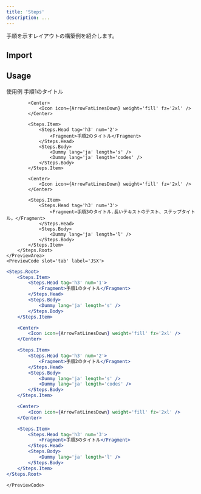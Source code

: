 ```yaml
---
title: 'Steps'
description: ...
---
```




手順を示すレイアウトの構築例を紹介します。


## Import

<ImportSource name='Steps' hasRoot react/>


## Usage

<Preview>
	<PreviewTitle>使用例</PreviewTitle>
	<PreviewArea resize nogrid p='30'>
		<Steps.Root>
			<Steps.Item>
				<Steps.Head tag='h3' num='1'>
					<Fragment>手順1のタイトル</Fragment>
				</Steps.Head>
				<Steps.Body>
					<Dummy lang='ja' length='s' />
				</Steps.Body>
			</Steps.Item>

			<Center>
				<Icon icon={ArrowFatLinesDown} weight='fill' fz='2xl' />
			</Center>

			<Steps.Item>
				<Steps.Head tag='h3' num='2'>
					<Fragment>手順2のタイトル</Fragment>
				</Steps.Head>
				<Steps.Body>
					<Dummy lang='ja' length='s' />
					<Dummy lang='ja' length='codes' />
				</Steps.Body>
			</Steps.Item>

			<Center>
				<Icon icon={ArrowFatLinesDown} weight='fill' fz='2xl' />
			</Center>

			<Steps.Item>
				<Steps.Head tag='h3' num='3'>
					<Fragment>手順3のタイトル.長いテキストのテスト、ステップタイトル。</Fragment>
				</Steps.Head>
				<Steps.Body>
					<Dummy lang='ja' length='l' />
				</Steps.Body>
			</Steps.Item>
		</Steps.Root>
	</PreviewArea>
	<PreviewCode slot='tab' label='JSX'>
```jsx
<Steps.Root>
	<Steps.Item>
		<Steps.Head tag='h3' num='1'>
			<Fragment>手順1のタイトル</Fragment>
		</Steps.Head>
		<Steps.Body>
			<Dummy lang='ja' length='s' />
		</Steps.Body>
	</Steps.Item>

	<Center>
		<Icon icon={ArrowFatLinesDown} weight='fill' fz='2xl' />
	</Center>

	<Steps.Item>
		<Steps.Head tag='h3' num='2'>
			<Fragment>手順2のタイトル</Fragment>
		</Steps.Head>
		<Steps.Body>
			<Dummy lang='ja' length='s' />
			<Dummy lang='ja' length='codes' />
		</Steps.Body>
	</Steps.Item>

	<Center>
		<Icon icon={ArrowFatLinesDown} weight='fill' fz='2xl' />
	</Center>

	<Steps.Item>
		<Steps.Head tag='h3' num='3'>
			<Fragment>手順3のタイトル</Fragment>
		</Steps.Head>
		<Steps.Body>
			<Dummy lang='ja' length='l' />
		</Steps.Body>
	</Steps.Item>
</Steps.Root>
```
	</PreviewCode>
</Preview>
